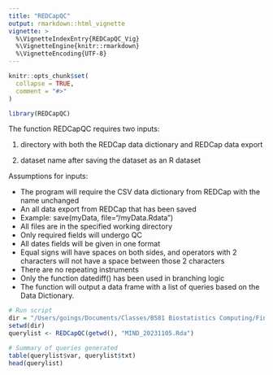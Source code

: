 ```yaml
---
title: "REDCapQC"
output: rmarkdown::html_vignette
vignette: >
  %\VignetteIndexEntry{REDCapQC_Vig}
  %\VignetteEngine{knitr::rmarkdown}
  %\VignetteEncoding{UTF-8}
---
```


```r
knitr::opts_chunk$set(
  collapse = TRUE,
  comment = "#>"
)
```

```r
library(REDCapQC)
```

The function REDCapQC requires two inputs:

  (1) directory with both the REDCap data dictionary and REDCap data export

  (2) dataset name after saving the dataset as an R dataset

Assumptions for inputs:

  * The program will require the CSV data dictionary from REDCap with the name unchanged
  * An all data export from REDCap that has been saved
  * Example: save(myData, file=“/myData.Rdata”)
  * All files are in the specified working directory
  * Only required fields will undergo QC
  * All dates fields will be given in one format
  * Equal signs will have spaces on both sides, and operators with 2 characters will not have a space between those 2 characters
  * There are no repeating instruments
  * Only the function datediff() has been used in branching logic
  * The function will output a data frame with a list of queries based on the Data Dictionary.
  
  
```r
# Run script
dir = "/Users/goings/Documents/Classes/B581 Biostatistics Computing/Final Project"
setwd(dir)
querylist <- REDCapQC(getwd(), "MIND_20231105.Rda")

# Summary of queries generated
table(querylist$var, querylist$txt)
head(querylist)
```
